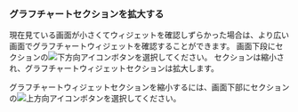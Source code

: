 ### グラフチャートセクションを拡大する

<ImgLang img='db-common-folding-table.png' desc='アクティブセッション' />

現在見ている画面が小さくてウィジェットを確認しずらかった場合は、より広い画面でグラフチャートウィジェットを確認することができます。 画面下段に<Cmdname sid="active_sessions" className="uitext" />セクションの![下方向アイコン](/img/ic-caret-down.svg)ボタンを選択してください。 <Cmdname sid="active_sessions" className="uitext" />セクションは縮小され、グラフチャートウィジェットセクションは拡大します。

グラフチャートウィジェットセクションを縮小するには、画面下部に<Cmdname sid="active_sessions" className="uitext" />セクションの![上方向アイコン](/img/ic-caret-up.svg)ボタンを選択してください。
